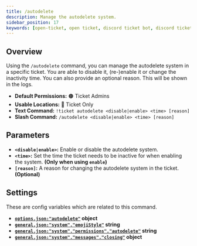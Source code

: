 ```yaml
---
title: /autodelete
description: Manage the autodelete system.
sidebar_position: 17
keywords: [open-ticket, open ticket, discord ticket bot, discord ticket bot, reference, command]
---
```

<head>
    <link rel="apple-touch-icon" href="/img/logo_vertical.png"/>
</head>

<FlexHorizontal>
    <ScaleImage src="/img/docs-v4/commands/autodelete-disable.png" alt="Example of the /autodelete disable command." size="40%"></ScaleImage>
    <ScaleImage src="/img/docs-v4/commands/autodelete-enable.png" alt="Example of the /autodelete enable command." size="40%"></ScaleImage>
</FlexHorizontal>

## Overview
Using the `/autodelete` command, you can manage the autodelete system in a specific ticket.
You are able to disable it, (re-)enable it or change the inactivity time.
You can also provide an optional reason. This will be shown in the logs.

- **Default Permissions:** 🟠 Ticket Admins
- **Usable Locations:** 🔴 Ticket Only
- **Text Command:** `!ticket autodelete <disable|enable> <time> [reason]`
- **Slash Command:** `/autodelete <disable|enable> <time> [reason]`

## Parameters
- **`<disable|enable>`:** Enable or disable the autodelete system.
- **`<time>`:** Set the time the ticket needs to be inactive for when enabling the system. **<C color="green">(Only when using `enable`)</C>**
- **`[reason]`:** A reason for changing the autodelete system in the ticket. **<C color="green">(Optional)</C>**

## Settings
These are config variables which are related to this command.
- **[`options.json:"autodelete"`](../config/options.mdx#ticket-autodelete) <M color="cyan">object</M>**
- **[`general.json:"system"."emojiStyle"`](../config/general.mdx#system-emoji-style) <M color="blue">string</M>**
- **[`general.json:"system"."permissions"."autodelete"`](../config/general.mdx#system-permissions) <M color="blue">string</M>**
- **[`general.json:"system"."messages"."closing"`](../config/general.mdx#system-messages) <M color="cyan">object</M>**
